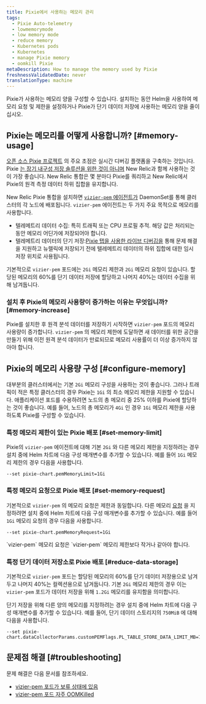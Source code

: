 ```yaml
---
title: Pixie에서 사용하는 메모리 관리
tags:
  - Pixie Auto-telemetry
  - lowmemorymode
  - low memory mode
  - reduce memory
  - Kubernetes pods
  - Kubernetes
  - manage Pixie memory
  - oomkill Pixie
metaDescription: How to manage the memory used by Pixie
freshnessValidatedDate: never
translationType: machine
---
```


Pixie가 사용하는 메모리 양을 구성할 수 있습니다. 설치하는 동안 Helm을 사용하여 메모리 요청 및 제한을 설정하거나 Pixie가 단기 데이터 저장에 사용하는 메모리 양을 줄이십시오.

## Pixie는 메모리를 어떻게 사용합니까? [#memory-usage]

[오픈 소스 Pixie 프로젝트](https://github.com/pixie-io/pixie) 의 주요 초점은 실시간 디버깅 플랫폼을 구축하는 것입니다. Pixie [는 장기 내구성 저장 솔루션을 위한 것이 아니며](https://docs.px.dev/about-pixie/faq/#data-collection-how-much-data-does-pixie-store) New Relic과 함께 사용하는 것이 가장 좋습니다. New Relic 통합은 몇 분마다 Pixie를 쿼리하고 New Relic에서 Pixie의 원격 측정 데이터 하위 집합을 유지합니다.

New Relic Pixie 통합을 설치하면 [`vizier-pem` 에이전트가](https://docs.px.dev/reference/architecture/#vizier) DaemonSet를 통해 클러스터의 각 노드에 배포됩니다. `vizier-pem` 에이전트는 두 가지 주요 목적으로 메모리를 사용합니다.

* 텔레메트리 데이터 수집: 특히 트래픽 또는 CPU 프로필 추적. 해당 값은 처리되는 동안 메모리 어딘가에 저장되어야 합니다.
* 텔레메트리 데이터의 단기 저장:[Pixie 탭을 사용한 라이브 디버깅을](/docs/kubernetes-pixie/auto-telemetry-pixie/understand-use-data/live-debugging-with-pixie) 통해 문제 해결을 지원하고 뉴렐릭에 저장되기 전에 텔레메트리 데이터의 하위 집합에 대한 임시 저장 위치로 사용됩니다.

기본적으로 `vizier-pem` 포드에는 `2Gi` 메모리 제한과 `2Gi` 메모리 요청이 있습니다. 할당된 메모리의 60%를 단기 데이터 저장에 할당하고 나머지 40%는 데이터 수집을 위해 남겨둡니다.

### 설치 후 Pixie의 메모리 사용량이 증가하는 이유는 무엇입니까? [#memory-increase]

Pixie를 설치한 후 원격 분석 데이터를 저장하기 시작하면 `vizier-pem` 포드의 메모리 사용량이 증가합니다. `vizier-pem` 의 메모리 제한에 도달하면 새 데이터를 위한 공간을 만들기 위해 이전 원격 분석 데이터가 만료되므로 메모리 사용률이 더 이상 증가하지 않아야 합니다.

## Pixie의 메모리 사용량 구성 [#configure-memory]

대부분의 클러스터에서는 기본 `2Gi` 메모리 구성을 사용하는 것이 좋습니다. 그러나 트래픽이 적은 특정 클러스터의 경우 Pixie는 `1Gi` 의 최소 메모리 제한을 지원할 수 있습니다. 애플리케이션 포드를 수용하려면 노드의 총 메모리 중 25% 이하를 Pixie에 할당하는 것이 좋습니다. 예를 들어, 노드의 총 메모리가 `4Gi` 인 경우 `1Gi` 메모리 제한을 사용하도록 Pixie를 구성할 수 있습니다.

### 특정 메모리 제한이 있는 Pixie 배포 [#set-memory-limit]

Pixie의 `vizier-pem` 에이전트에 대해 기본 `2Gi` 와 다른 메모리 제한을 지정하려는 경우 설치 중에 Helm 차트에 다음 구성 매개변수를 추가할 수 있습니다. 예를 들어 `1Gi` 메모리 제한의 경우 다음을 사용합니다.

```
--set pixie-chart.pemMemoryLimit=1Gi
```

### 특정 메모리 요청으로 Pixie 배포 [#set-memory-request]

기본적으로 `vizier-pem` 의 메모리 요청은 제한과 동일합니다. 다른 메모리 [요청](https://kubernetes.io/docs/concepts/configuration/manage-resources-containers/#requests-and-limits) 을 지정하려면 설치 중에 Helm 차트에 다음 구성 매개변수를 추가할 수 있습니다. 예를 들어 `1Gi` 메모리 요청의 경우 다음을 사용합니다.

```
--set pixie-chart.pemMemoryRequest=1Gi
```

<Callout variant="important">
  `vizier-pem` 메모리 요청은 `vizier-pem` 메모리 제한보다 작거나 같아야 합니다.
</Callout>

### 특정 단기 데이터 저장소로 Pixie 배포 [#reduce-data-storage]

기본적으로 `vizier-pem` 포드는 할당된 메모리의 60%를 단기 데이터 저장용으로 남겨두고 나머지 40%는 컬렉션용으로 남겨둡니다. 기본 `2Gi` 메모리 제한의 경우 이는 `vizier-pem` 포드가 데이터 저장을 위해 `1.2Gi` 메모리를 유지함을 의미합니다.

단기 저장을 위해 다른 양의 메모리를 지정하려는 경우 설치 중에 Helm 차트에 다음 구성 매개변수를 추가할 수 있습니다. 예를 들어, 단기 데이터 스토리지의 `750MiB` 에 대해 다음을 사용합니다.

```
--set pixie-chart.dataCollectorParams.customPEMFlags.PL_TABLE_STORE_DATA_LIMIT_MB=750
```

## 문제점 해결 [#troubleshooting]

문제 해결은 다음 문서를 참조하세요.

* [vizier-pem 포드가 보류 상태에 있음](/docs/kubernetes-pixie/auto-telemetry-pixie/troubleshooting/pods-stuck-pending)
* [vizier-pem 포드 자주 OOMKilled](/docs/kubernetes-pixie/auto-telemetry-pixie/troubleshooting/pods-frequently-oomkilled)